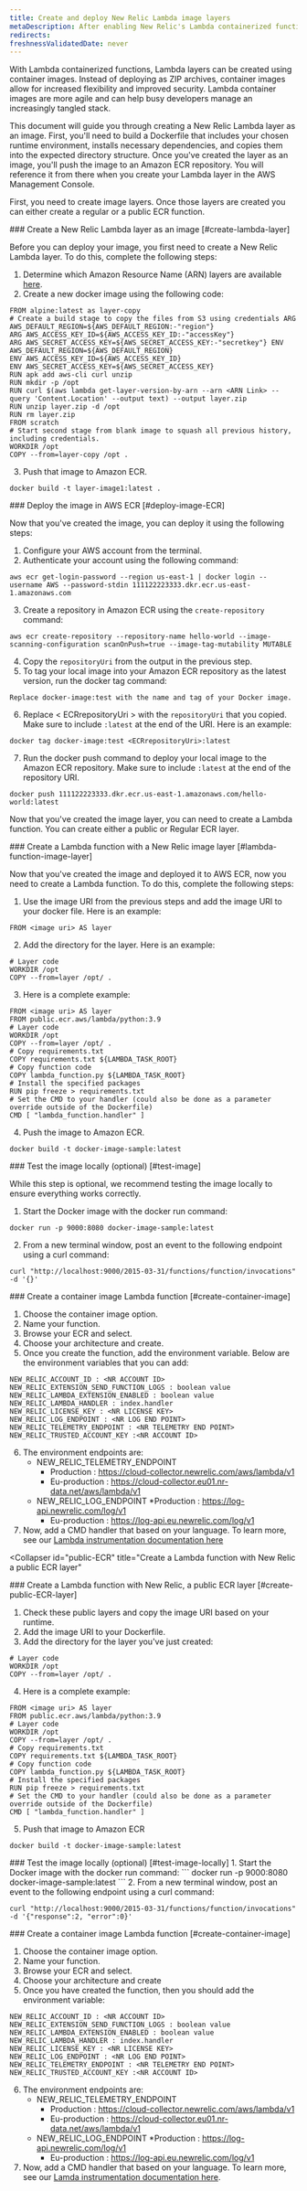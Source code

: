 ```yaml
---
title: Create and deploy New Relic Lambda image layers
metaDescription: After enabling New Relic's Lambda containerized function, you can create a layer as an image.
redirects:
freshnessValidatedDate: never
---
```


With Lambda containerized functions, Lambda layers can be created using container images. Instead of deploying as ZIP archives, container images allow for increased flexibility and improved security. Lambda container images are more agile and can help busy developers manage an increasingly tangled stack. 

This document will guide you through creating a New Relic Lambda layer as an image. First, you'll need to build a Dockerfile that includes your chosen runtime environment, installs necessary dependencies, and copies them into the expected directory structure. Once you've created the layer as an image, you'll push the image to an Amazon ECR repository. You will reference it from there when you create your Lambda layer in the AWS Management Console. 

First, you need to create image layers. Once those layers are created you can either create a regular or a public ECR function. 

<Steps>
<Step>
### Create a New Relic Lambda layer as an image [#create-lambda-layer]

Before you can deploy your image, you first need to create a New Relic Lambda layer. To do this, complete the following steps: 

1. Determine which Amazon Resource Name (ARN) layers are available [here](https://layers.newrelic-external.com/#/get-layers/get).
2. Create a new docker image using the following code:
```
FROM alpine:latest as layer-copy 
# Create a build stage to copy the files from S3 using credentials ARG AWS_DEFAULT_REGION=${AWS_DEFAULT_REGION:-"region"} 
ARG AWS_ACCESS_KEY_ID=${AWS_ACCESS_KEY_ID:-"accessKey"} 
ARG AWS_SECRET_ACCESS_KEY=${AWS_SECRET_ACCESS_KEY:-"secretkey"} ENV AWS_DEFAULT_REGION=${AWS_DEFAULT_REGION} 
ENV AWS_ACCESS_KEY_ID=${AWS_ACCESS_KEY_ID} 
ENV AWS_SECRET_ACCESS_KEY=${AWS_SECRET_ACCESS_KEY} 
RUN apk add aws-cli curl unzip 
RUN mkdir -p /opt 
RUN curl $(aws lambda get-layer-version-by-arn --arn <ARN Link> --query 'Content.Location' --output text) --output layer.zip 
RUN unzip layer.zip -d /opt 
RUN rm layer.zip 
FROM scratch 
# Start second stage from blank image to squash all previous history, including credentials. 
WORKDIR /opt 
COPY --from=layer-copy /opt .
```
3. Push that image to Amazon ECR. 

```
docker build -t layer-image1:latest .
```
</Step>

<Step>
### Deploy the image in AWS ECR [#deploy-image-ECR]

Now that you've created the image, you can deploy it using the following steps: 

1. Configure your AWS account from the terminal.
2. Authenticate your account using the following command:

```
aws ecr get-login-password --region us-east-1 | docker login --username AWS --password-stdin 111122223333.dkr.ecr.us-east-1.amazonaws.com
```
3. Create a repository in Amazon ECR using the `create-repository` command:

```
aws ecr create-repository --repository-name hello-world --image-scanning-configuration scanOnPush=true --image-tag-mutability MUTABLE
```
4. Copy the `repositoryUri` from the output in the previous step.
5. To tag your local image into your Amazon ECR repository as the latest version, run the docker tag command: 
```
Replace docker-image:test with the name and tag of your Docker image.
```
6. Replace &lt; ECRrepositoryUri &gt;  with the `repositoryUri` that you copied. Make sure to include `:latest` at the end of the URI. Here is an example: 

```
docker tag docker-image:test <ECRrepositoryUri>:latest
```
7. Run the docker push command to deploy your local image to the Amazon ECR repository. Make sure to include `:latest` at the end of the repository URI. 
```
docker push 111122223333.dkr.ecr.us-east-1.amazonaws.com/hello-world:latest
```
</Step>
</Steps>

Now that you've created the image layer, you can need to create a Lambda function. You can create either a public or Regular ECR layer. 

<CollapserGroup>
 <Collapser
   id="regular-ECR"
   title="Create a Lambda function with New Relic a regular ECR layer"
 >
 <Steps>
<Step>
### Create a Lambda function with a New Relic image layer [#lambda-function-image-layer]

Now that you've created the image and deployed it to AWS ECR, now you need to create a Lambda function. To do this, complete the following steps:

1. Use the image URI from the previous steps and add the image URI to your docker file. Here is an example:
```
FROM <image uri> AS layer
```
2. Add the directory for the layer. Here is an example:

```
# Layer code
WORKDIR /opt
COPY --from=layer /opt/ .
```
3. Here is a complete example:

```
FROM <image uri> AS layer
FROM public.ecr.aws/lambda/python:3.9
# Layer code
WORKDIR /opt
COPY --from=layer /opt/ .
# Copy requirements.txt
COPY requirements.txt ${LAMBDA_TASK_ROOT}
# Copy function code
COPY lambda_function.py ${LAMBDA_TASK_ROOT}
# Install the specified packages
RUN pip freeze > requirements.txt
# Set the CMD to your handler (could also be done as a parameter override outside of the Dockerfile)
CMD [ "lambda_function.handler" ]
```
4. Push the image to Amazon ECR.
```
docker build -t docker-image-sample:latest 
```
</Step>
<Step>
###  Test the image locally (optional) [#test-image]

While this step is optional, we recommend testing the image locally to ensure everything works correctly. 

1. Start the Docker image with the docker run command:
```
docker run -p 9000:8080 docker-image-sample:latest
```
2. From a new terminal window, post an event to the following endpoint using a curl command:

```
curl "http://localhost:9000/2015-03-31/functions/function/invocations" -d '{}'
```
</Step>
<Step>
###  Create a container image Lambda function [#create-container-image]

1. Choose the container image option.
2. Name your function.
3. Browse your ECR and select.
4. Choose your architecture and create.
5. Once you create the function, add the environment variable. Below are the environment variables that you can add:

```
NEW_RELIC_ACCOUNT_ID : <NR ACCOUNT ID>
NEW_RELIC_EXTENSION_SEND_FUNCTION_LOGS : boolean value
NEW_RELIC_LAMBDA_EXTENSION_ENABLED : boolean value
NEW_RELIC_LAMBDA_HANDLER : index.handler
NEW_RELIC_LICENSE_KEY : <NR LICENSE KEY>
NEW_RELIC_LOG_ENDPOINT : <NR LOG END POINT>
NEW_RELIC_TELEMETRY_ENDPOINT : <NR TELEMETRY END POINT> 
NEW_RELIC_TRUSTED_ACCOUNT_KEY :<NR ACCOUNT ID> 
```
6. The environment endpoints are:
    * NEW_RELIC_TELEMETRY_ENDPOINT
        * Production : https://cloud-collector.newrelic.com/aws/lambda/v1
        * Eu-production : https://cloud-collector.eu01.nr-data.net/aws/lambda/v1
    * NEW_RELIC_LOG_ENDPOINT
        *Production : https://log-api.newrelic.com/log/v1
        * Eu-production : https://log-api.eu.newrelic.com/log/v1
7. Now, add a CMD handler that based on your language. To learn more, see our [Lambda instrumentation documentation here](/docs/serverless-function-monitoring/aws-lambda-monitoring/enable-lambda-monitoring/instrument-your-own/)
</Step>
</Steps>
</Collapser>

 <Collapser
   id="public-ECR"
   title="Create a Lambda function with New Relic a public ECR layer"
 >
<Steps>
<Step>
### Create a Lambda function with New Relic, a public ECR layer [#create-public-ECR-layer]

1. Check these public layers and copy the image URI based on your runtime.
2. Add the image URI to your Dockerfile. 
3. Add the directory for the layer you've just created:
``` 
# Layer code
WORKDIR /opt
COPY --from=layer /opt/ .
```
4. Here is a complete example:
```
FROM <image uri> AS layer
FROM public.ecr.aws/lambda/python:3.9
# Layer code
WORKDIR /opt
COPY --from=layer /opt/ .
# Copy requirements.txt
COPY requirements.txt ${LAMBDA_TASK_ROOT}
# Copy function code
COPY lambda_function.py ${LAMBDA_TASK_ROOT}
# Install the specified packages
RUN pip freeze > requirements.txt
# Set the CMD to your handler (could also be done as a parameter override outside of the Dockerfile)
CMD [ "lambda_function.handler" ]
```
5. Push that image to Amazon ECR
```
docker build -t docker-image-sample:latest 
```
</Step>
<Step>
### Test the image locally (optional) [#test-image-locally]
1. Start the Docker image with the docker run command:
```
docker run -p 9000:8080 docker-image-sample:latest
```
2. From a new terminal window, post an event to the following endpoint using a curl command:

```
curl "http://localhost:9000/2015-03-31/functions/function/invocations" -d '{"response":2, "error":0}'
```

</Step>
<Step>
### Create a container image Lambda function [#create-container-image]

1. Choose the container image option.
2. Name your function.
3. Browse your ECR and select.
4. Choose your architecture and create
5. Once you have created the function, then you should add the environment variable:
```
NEW_RELIC_ACCOUNT_ID : <NR ACCOUNT ID>
NEW_RELIC_EXTENSION_SEND_FUNCTION_LOGS : boolean value
NEW_RELIC_LAMBDA_EXTENSION_ENABLED : boolean value
NEW_RELIC_LAMBDA_HANDLER : index.handler
NEW_RELIC_LICENSE_KEY : <NR LICENSE KEY>
NEW_RELIC_LOG_ENDPOINT : <NR LOG END POINT>
NEW_RELIC_TELEMETRY_ENDPOINT : <NR TELEMETRY END POINT> 
NEW_RELIC_TRUSTED_ACCOUNT_KEY :<NR ACCOUNT ID> 
```
6. The environment endpoints are:
    * NEW_RELIC_TELEMETRY_ENDPOINT
        * Production : https://cloud-collector.newrelic.com/aws/lambda/v1
        * Eu-production : https://cloud-collector.eu01.nr-data.net/aws/lambda/v1
    * NEW_RELIC_LOG_ENDPOINT
        *Production : https://log-api.newrelic.com/log/v1
        * Eu-production : https://log-api.eu.newrelic.com/log/v1
7. Now, add a CMD handler that based on your language. To learn more, see our [Lamda instrumentation documentation here](/docs/serverless-function-monitoring/aws-lambda-monitoring/enable-lambda-monitoring/instrument-your-own/).

</Step>
</Steps>
</Collapser>
</CollapserGroup>

